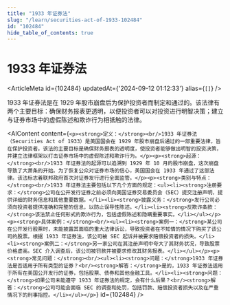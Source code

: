 ```yaml
---
title: "1933 年证券法"
slug: "/learn/securities-act-of-1933-102484"
id: "102484"
hide_table_of_contents: true
---
```



# 1933 年证券法

<ArticleMeta id={102484} updatedAt={'2024-09-12 01:12:33'} alias={`[]`} />
<div className='border-solid border-b border-t-0 my-4 border-[var(--ifm-color-gray-300)]' />

1933 年证券法是在 1929 年股市崩盘后为保护投资者而制定和通过的。该法律有两个主要目标：确保财务报表更透明，以便投资者可以对投资进行明智决策；建立与证券市场中的虚假陈述和欺诈行为相抵触的法律。

<AIContent content={`<p><strong>定义：</strong><br/>1933 年证券法（Securities Act of 1933）是美国国会在 1929 年股市崩盘后通过的一部重要法律，旨在保护投资者。该法的主要目标是确保财务报表的透明度，使投资者能够做出明智的投资决策，并建立法律框架以打击证券市场中的虚假陈述和欺诈行为。</p><p><strong>起源：</strong><br/>1933 年证券法的起源可以追溯到 1929 年 10 月的股市崩盘，这次崩盘导致了大萧条的开始。为了恢复公众对证券市场的信心，美国国会在 1933 年通过了这部法律。该法标志着联邦政府首次对证券发行进行全面监管。</p><p><strong>类别与特点：</strong><br/>1933 年证券法主要包括以下几个方面的规定：<ul><li><strong>注册要求：</strong>公司在公开发行证券之前必须向美国证券交易委员会（SEC）提交注册声明，提供详细的财务信息和其他重要数据。</li><li><strong>披露义务：</strong>发行公司必须向投资者提供准确和完整的信息，以防止误导性陈述。</li><li><strong>反欺诈条款：</strong>该法禁止任何形式的欺诈行为，包括虚假陈述和隐瞒重要事实。</li></ul></p><p><strong>具体案例：</strong><br/><ul><li><strong>案例一：</strong>某公司在公开发行股票时，未能披露其面临的重大法律诉讼，导致投资者在不知情的情况下购买了该公司的股票。根据 1933 年证券法，该公司被 SEC 起诉并被要求赔偿投资者的损失。</li><li><strong>案例二：</strong>另一家公司在其注册声明中夸大了其财务状况，导致股票价格虚高。SEC 介入调查后，该公司被罚款并被要求修改其财务报表。</li></ul></p><p><strong>常见问题：</strong><br/><ul><li><strong>问题：</strong>1933 年证券法是否适用于所有类型的证券？<br/><strong>解答：</strong>是的，1933 年证券法适用于所有在美国公开发行的证券，包括股票、债券和其他金融工具。</li><li><strong>问题：</strong>如果公司未能遵守 1933 年证券法的规定，会有什么后果？<br/><strong>解答：</strong>公司可能会面临 SEC 的调查和处罚，包括罚款、赔偿投资者损失以及在严重情况下的刑事指控。</li></ul></p>`} id={102484} />
